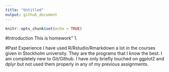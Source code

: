 ```yaml
---
title: "Untitled"
output: github_document
---
```


```r
knitr::opts_chunk$set(echo = TRUE)
```

#Introduction
This is homework” 1.

#Past Experience
I have used R/Rstudio/Rmarkdown a lot in the courses given in Stockholm university. 
They are the programs that I know the best. I am completely new to Git/Github. 
I have only briefly touched on ggplot2 and dplyr but not used them properly in any of my previous assignments. 


